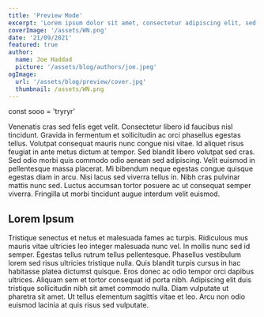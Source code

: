 ```yaml
---
title: 'Preview Mode'
excerpt: 'Lorem ipsum dolor sit amet, consectetur adipiscing elit, sed do eiusmod tempor incididunt ut labore et dolore magna aliqua. Praesent elementum facilisis leo vel fringilla est ullamcorper eget. At imperdiet dui accumsan sit amet nulla facilities morbi tempus.'
coverImage: '/assets/WN.png'
date: '21/09/2021'
featured: true
author:
  name: Joe Haddad
  picture: '/assets/blog/authors/joe.jpeg'
ogImage:
  url: '/assets/blog/preview/cover.jpg'
  thumbnail: /assets/WN.png
---
```


<CodeBlock>const sooo = 'tryryr'</CodeBlock>

<Paragraph>
  Venenatis cras sed felis eget velit. Consectetur libero id faucibus nisl
  tincidunt. Gravida in fermentum et sollicitudin ac orci phasellus egestas
  tellus. Volutpat consequat mauris nunc congue nisi vitae. Id aliquet risus
  feugiat in ante metus dictum at tempor. Sed blandit libero volutpat sed cras.
  Sed odio morbi quis commodo odio aenean sed adipiscing. Velit euismod in
  pellentesque massa placerat. Mi bibendum neque egestas congue quisque egestas
  diam in arcu. Nisi lacus sed viverra tellus in. Nibh cras pulvinar mattis nunc
  sed. Luctus accumsan tortor posuere ac ut consequat semper viverra. Fringilla
  ut morbi tincidunt augue interdum velit euismod.
</Paragraph>

## Lorem Ipsum

<Paragraph>
  Tristique senectus et netus et malesuada fames ac turpis. Ridiculous mus mauris vitae ultricies leo integer malesuada nunc vel. In mollis nunc sed id semper. Egestas tellus rutrum tellus pellentesque. Phasellus vestibulum lorem sed risus ultricies tristique nulla. Quis blandit turpis cursus in hac habitasse platea dictumst quisque. Eros donec ac odio tempor orci dapibus ultrices. Aliquam sem et tortor consequat id porta nibh. Adipiscing elit duis tristique sollicitudin nibh sit amet commodo nulla. Diam vulputate ut pharetra sit amet. Ut tellus elementum sagittis vitae et leo. Arcu non odio euismod lacinia at quis risus sed vulputate.

  </Paragraph>
